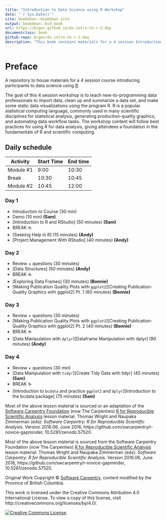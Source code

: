 ```yaml
---
title: "Introduction to Data Science using R Workshop"
date: "`r Sys.Date()`"
site: bookdown::bookdown_site
output: bookdown::bs4_book
url: https://bcgov.github.io/ds-intro-to-r-2-day
documentclass: book
github-repo: bcgov/ds-intro-to-r-2-day
description: "This book contains materials for a 4 session Introduction to R workshop"
---
```


# Preface {-}


A repository to house materials for a 4 session course introducing participants to data science using [R](https://www.r-project.org/).


The goal of this 4 session workshop is to teach new-to-programming data professionals to import data, clean up and summarize a data set, and make some static data visualizations using the program R. R is a popular statistical computing language, commonly used in many scientific disciplines for statistical analysis, generating production-quality graphics, and automating data workflow tasks. The workshop content will follow best practices for using R for data analysis, giving attendees a foundation in the fundamentals of R and scientific computing.

## Daily schedule {-}

| Activity   | Start Time | End time |
|------------|------------|----------|
| Module #1  | 9:00       | 10:30    |
| Break      | 10:30      | 10:45    |
| Module #2  | 10:45      | 12:00    |

### Day 1 {-}

- Introduction to Course (30 min) <!-- Dominique et al - CoC, breakoutrooms w/ ice breaker, how to ask questions etc. -->
- Demo (10 min) **(Sam)**
- [Introduction to R and RStudio] (50 minutes) **(Sam)**
- BREAK ☕
- [Seeking Help in R] (15 minutes) **(Andy)**
- [Project Management With RStudio] (40 minutes) **(Andy)**

### Day 2 {-}

- Review + questions (30 minutes)
- [Data Structures] (50 minutes)  **(Andy)**
- BREAK ☕
- [Exploring Data Frames] (30 minutes) **(Bonnie)**
- [Making Publication Quality Plots with `ggplot2`][Creating Publication-Quality Graphics with ggplot2] Pt. 1 (60 minutes)  **(Bonnie)**

### Day 3 {-}

- Review + questions (30 minutes)
- [Making Publication Quality Plots with `ggplot2`][Creating Publication-Quality Graphics with ggplot2] Pt. 2 (40 minutes)  **(Bonnie)**
- BREAK ☕
- [Data Manipulation with `dplyr`][Dataframe Manipulation with dplyr] (90 minutes) **(Andy)**

### Day 4 {-}

- Review + questions (30 min)
- [Data Manipulation with `tidyr`][Create Tidy Data with tidyr] (45 minutes)  **(Sam)**
- BREAK ☕
- [Introduction to `bcdata` and practice `ggplot2` and `dplyr`][Introduction to the bcdata package] (75 minutes) **(Sam)**



Most of the above lesson material is sourced or an adaptation of the [Software Carpentry Foundation](http://software-carpentry.org/) (now The Carpenties) [R for Reproducible Scientific Analysis](http://swcarpentry.github.io/r-novice-gapminder/) lesson material: Thomas Wright and Naupaka Zimmerman (eds): _Software Carpentry: R for
Reproducible Scientific Analysis_.  Version 2016.06, June 2016,
https://github.com/swcarpentry/r-novice-gapminder,
10.5281/zenodo.57520.

Most of the above lesson material is sourced from the Software Carpentry Foundation (now The Carpenties) [R for Reproducible Scientific Analysis](http://swcarpentry.github.io/r-novice-gapminder/) lesson material: Thomas Wright and Naupaka Zimmerman (eds): _Software Carpentry: R for
Reproducible Scientific Analysis_.  Version 2016.06, June 2016,
https://github.com/swcarpentry/r-novice-gapminder,
10.5281/zenodo.57520.


Original Work Copyright © [Software Carpentry](http://software-carpentry.org/), content modified by the Province of British Columbia.

This work is licensed under the Creative Commons Attribution 4.0 International License.
To view a copy of this license, visit http://creativecommons.org/licenses/by/4.0/.

[![Creative Commons License](https://i.creativecommons.org/l/by/4.0/88x31.png)](http://creativecommons.org/licenses/by/4.0/). 

